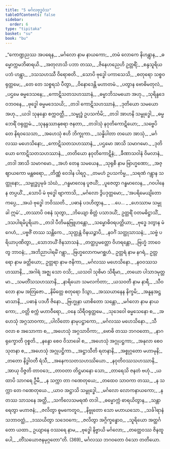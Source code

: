 ```yaml
---
title: "5 မင်္ဂလဗုဒ္ဓဝံသ"
tableOfContents: false
sidebar:
  order: 6
type: "tipitaka"
basket: "su"
book: "bu"
---
```



<DynamicBreadcrumb />

<Division number="1" book="bu" e="ch" v="21" p="326">

<Paragraph number="343" type="verses" book="bu">
_“ကောဏ္ဍညဿ အပရေန,_  
_မင်္ဂလော နာမ နာယကော;_  
_တမံ လောကေ နိဟန္တွာန,_  
_ဓမ္မောက္ကမဘိဓာရယိ._  

</Paragraph>

</Division>
<Division number="2" book="bu" e="ch" v="21" p="326">

<Paragraph number="344" type="verses" book="bu">
_အတုလာသိ ပဘာ တဿ,_  
_ဇိနေဟညေဟိ ဥတ္တရိံ;_  
_စန္ဒသူရိယပဘံ ဟန္တွာ,_  
_ဒသသဟဿီ ဝိရောစတိ._  

</Paragraph>

</Division>
<Division number="3" book="bu" e="ch" v="21" p="326">

<Paragraph number="345" type="verses" book="bu">
_သောပိ ဗုဒ္ဓေါ ပကာသေသိ,_  
_စတုရော သစ္စဝရုတ္တမေ;_  
_တေ တေ သစ္စရသံ ပီတွာ,_  
_ဝိနောဒေန္တိ မဟာတမံ._  

</Paragraph>

</Division>
<Division number="4" book="bu" e="ch" v="21" p="326">

<Paragraph number="346" type="verses" book="bu">
_ပတွာန ဗောဓိမတုလံ,_  
_ပဌမေ ဓမ္မဒေသနေ;_  
_ကောဋိသတသဟဿာနံ,_  
_ဓမ္မာဘိသမယော အဟု._  

</Paragraph>

</Division>
<Division number="5" book="bu" e="ch" v="21" p="327">

<Paragraph number="347" type="verses" book="bu">
_သုရိန္ဒဒေဝဘဝနေ,_  
_ဗုဒ္ဓေါ ဓမ္မမဒေသယိ;_  
_တဒါ ကောဋိသဟဿာနံ,_  
_ဒုတိယော သမယော အဟု._  

</Paragraph>

</Division>
<Division number="6" book="bu" e="ch" v="21" p="327">

<Paragraph number="348" type="verses" book="bu">
_ယဒါ သုနန္ဒော စက္ကဝတ္တီ,_  
_သမ္ဗုဒ္ဓံ ဥပသင်္ကမိ;_  
_တဒါ အာဟနိ သမ္ဗုဒ္ဓေါ,_  
_ဓမ္မဘေရိံ ဝရုတ္တမံ._  

</Paragraph>

</Division>
<Division number="7" book="bu" e="ch" v="21" p="327">

<Paragraph number="349" type="verses" book="bu">
_သုနန္ဒဿာနုစရာ ဇနတာ,_  
_တဒါသုံ နဝုတိကောဋိယော;_  
_သဗ္ဗေပိ တေ နိရဝသေသာ,_  
_အဟေသုံ ဧဟိ ဘိက္ခုကာ._  

</Paragraph>

</Division>
<Division number="8" book="bu" e="ch" v="21" p="327">

<Paragraph number="350" type="verses" book="bu">
_သန္နိပါတာ တယော အာသုံ,_  
_မင်္ဂလဿ မဟေသိနော;_  
_ကောဋိသတသဟဿာနံ,_  
_ပဌမော အာသိ သမာဂမော._  

</Paragraph>

</Division>
<Division number="9" book="bu" e="ch" v="21" p="327">

<Paragraph number="351" type="verses" book="bu">
_ဒုတိယော ကောဋိသတသဟဿာနံ,_  
_တတိယော နဝုတိကောဋိနံ;_  
_ခီဏာသဝါနံ ဝိမလာနံ,_  
_တဒါ အာသိ သမာဂမော._  

</Paragraph>

</Division>
<Division number="10" book="bu" e="ch" v="21" p="327">

<Paragraph number="352" type="verses" book="bu">
_အဟံ တေန သမယေန,_  
_သုရုစီ နာမ ဗြာဟ္မဏော;_  
_အဇ္ဈာယကော မန္တဓရော,_  
_တိဏ္ဏံ ဝေဒါန ပါရဂူ._  

</Paragraph>

</Division>
<Division number="11" book="bu" e="ch" v="21" p="327">

<Paragraph number="353" type="verses" book="bu">
_တမဟံ ဥပသင်္ကမ္မ,_  
_သရဏံ ဂန္တွာန သတ္ထုနော;_  
_သမ္ဗုဒ္ဓပ္ပမုခံ သံဃံ,_  
_ဂန္ဓမာလေန ပူဇယိံ;_  
_ပူဇေတွာ ဂန္ဓမာလေန,_  
_ဂဝပါနေန တပ္ပယိံ._  

</Paragraph>

</Division>
<Division number="12" book="bu" e="ch" v="21" p="327">

<Paragraph number="354" type="verses" book="bu">
_သောပိ မံ ဗုဒ္ဓေါ ဗျာကာသိ,_  
_မင်္ဂလော ဒွိပဒုတ္တမော;_  
_‘အပရိမေယျိတော ကပ္ပေ,_  
_အယံ ဗုဒ္ဓေါ ဘဝိဿတိ._  

</Paragraph>

</Division>
<Division number="13" book="bu" e="ch" v="21" p="327">

<Paragraph number="355" type="verses" book="bu">
_ပဓာနံ ပဒဟိတွာန,_  
_ …ပေ… _  
_ဟေဿာမ သမ္မုခါ ဣမံ’._  

</Paragraph>

</Division>
<Division number="14" book="bu" e="ch" v="21" p="327">

<Paragraph number="356" type="verses" book="bu">
_တဿာပိ ဝစနံ သုတွာ,_  
_ဘိယျော စိတ္တံ ပသာဒယိံ;_  
ဥတ္တရိံ ဝတမဓိဋ္ဌာသိံ,_  
_ဒသပါရမိပူရိယာ._  

</Paragraph>

</Division>
<Division number="15" book="bu" e="ch" v="21" p="327">

<Paragraph number="357" type="verses" book="bu">
_တဒါ ပီတိမနုဗြူဟန္တော,_  
_သမ္ဗောဓိဝရပတ္တိယာ;_  
_ဗုဒ္ဓေ ဒတွာန မံ ဂေဟံ,_  
_ပဗ္ဗဇိံ တဿ သန္တိကေ._  

</Paragraph>

</Division>
<Division number="16" book="bu" e="ch" v="21" p="327">

<Paragraph number="358" type="verses" book="bu">
_သုတ္တန္တံ ဝိနယဉ္စာပိ,_  
_နဝင်္ဂံ သတ္ထုသာသနံ;_  
_သဗ္ဗံ ပရိယာပုဏိတွာ,_  
_သောဘယိံ ဇိနသာသနံ._  

</Paragraph>

</Division>
<Division number="17" book="bu" e="ch" v="21" p="327">

<Paragraph number="359" type="verses" book="bu">
_တတ္ထပ္ပမတ္တော ဝိဟရန္တော,_  
_ဗြဟ္မံ ဘာဝေတွ ဘာဝနံ;_  
_အဘိညာပါရမိံ ဂန္တွာ,_  
_ဗြဟ္မလောကမဂစ္ဆဟံ._  

</Paragraph>

</Division>
<Division number="18" book="bu" e="ch" v="21" p="328">

<Paragraph number="360" book="bu">
ဥတ္တရံ နာမ နဂရံ,_  
ဥတ္တရော နာမ ခတ္တိယော;_  
ဥတ္တရာ နာမ ဇနိကာ,_  
_မင်္ဂလဿ မဟေသိနော._  

</Paragraph>

</Division>
<Division number="19" book="bu" e="ch" v="21" p="328">

<Paragraph number="361" type="verses" book="bu">
_နဝဝဿသဟဿာနိ,_  
_အဂါရံ အဇ္ဈ သော ဝသိ;_  
_ယသဝါ သုစိမာ သိရီမာ,_  
_တယော ပါသာဒမုတ္တမာ._  

</Paragraph>

</Division>
<Division number="20" book="bu" e="ch" v="21" p="328">

<Paragraph number="362" type="verses" book="bu">
_သမတိံသသဟဿာနိ,_  
_နာရိယော သမလင်္ကတာ;_  
_ယသဝတီ နာမ နာရီ,_  
_သီဝလော နာမ အတြဇော._  

</Paragraph>

</Division>
<Division number="21" book="bu" e="ch" v="21" p="328">

<Paragraph number="363" type="verses" book="bu">
_နိမိတ္တေ စတုရော ဒိသွာ,_  
_အဿယာနေန နိက္ခမိ;_  
_အနူနအဋ္ဌမာသာနိ,_  
_ပဓာနံ ပဒဟီ ဇိနော._  

</Paragraph>

</Division>
<Division number="22" book="bu" e="ch" v="21" p="328">

<Paragraph number="364" type="verses" book="bu">
_ဗြဟ္မုနာ ယာစိတော သန္တော,_  
_မင်္ဂလော နာမ နာယကော;_  
_ဝတ္တိ စက္ကံ မဟာဝီရော,_  
_ဝနေ သိရီဝရုတ္တမေ._  

</Paragraph>

</Division>
<Division number="23" book="bu" e="ch" v="21" p="328">

<Paragraph number="365" type="verses" book="bu">
_သုဒေဝေါ ဓမ္မသေနော စ,_  
_အဟေသုံ အဂ္ဂသာဝကာ;_  
_ပါလိတော နာမုပဋ္ဌာကော,_  
_မင်္ဂလဿ မဟေသိနော._  

</Paragraph>

</Division>
<Division number="24" book="bu" e="ch" v="21" p="328">

<Paragraph number="366" type="verses" book="bu">
_သီဝလာ စ အသောကာ စ,_  
_အဟေသုံ အဂ္ဂသာဝိကာ;_  
_ဗောဓိ တဿ ဘဂဝတော,_  
_နာဂရုက္ခောတိ ဝုစ္စတိ._  

</Paragraph>

</Division>
<Division number="25" book="bu" e="ch" v="21" p="328">

<Paragraph number="367" type="verses" book="bu">
_နန္ဒော စေဝ ဝိသာခေါ စ,_  
_အဟေသုံ အဂ္ဂုပဋ္ဌကာ;_  
_အနုလာ စေဝ သုတနာ စ,_  
_အဟေသုံ အဂ္ဂုပဋ္ဌိကာ._  

</Paragraph>

</Division>
<Division number="26" book="bu" e="ch" v="21" p="328">

<Paragraph number="368" type="verses" book="bu">
_အဋ္ဌာသီတိ ရတနာနိ,_  
_အစ္စုဂ္ဂတော မဟာမုနိ;_  
_တတော နိဒ္ဓါဝတီ ရံသီ,_  
_အနေကသတသဟဿိယော._  

</Paragraph>

</Division>
<Division number="27" book="bu" e="ch" v="21" p="328">

<Paragraph number="369" type="verses" book="bu">
_နဝုတိဝဿသဟဿာနိ,_  
_အာယု ဝိဇ္ဇတိ တာဝဒေ;_  
_တာဝတာ တိဋ္ဌမာနော သော,_  
_တာရေသိ ဇနတံ ဗဟုံ._  

</Paragraph>

</Division>
<Division number="28" book="bu" e="ch" v="21" p="328">

<Paragraph number="370" type="verses" book="bu">
_ယထာပိ သာဂရေ ဦမီ,_  
_န သက္ကာ တာ ဂဏေတုယေ;_  
_တထေဝ သာဝကာ တဿ,_  
_န သက္ကာ တေ ဂဏေတုယေ._  

</Paragraph>

</Division>
<Division number="29" book="bu" e="ch" v="21" p="328">

<Paragraph number="371" type="verses" book="bu">
_ယာဝ အဋ္ဌာသိ သမ္ဗုဒ္ဓေါ,_  
_မင်္ဂလော လောကနာယကော;_  
_န တဿ သာသနေ အတ္ထိ,_  
_သကိလေသမရဏံ တဒါ._  

</Paragraph>

</Division>
<Division number="30" book="bu" e="ch" v="21" p="328">

<Paragraph number="372" type="verses" book="bu">
_ဓမ္မောက္ကံ ဓာရယိတွာန,_  
_သန္တာရေတွာ မဟာဇနံ;_  
_ဇလိတွာ ဓူမကေတူဝ,_  
_နိဗ္ဗုတော သော မဟာယသော._  

</Paragraph>

</Division>
<Division number="31" book="bu" e="ch" v="21" p="329">

<Paragraph number="373" type="verses" book="bu">
_သင်္ခါရာနံ သဘာဝတ္ထံ,_  
_ဒဿယိတွာ သဒေဝကေ;_  
_ဇလိတွာ အဂ္ဂိက္ခန္ဓောဝ,_  
_သူရိယော အတ္ထင်္ဂတော ယထာ._  

</Paragraph>

</Division>
<Division number="32" book="bu" e="ch" v="21" p="329">

<Paragraph number="374" type="verses" book="bu">
ဥယျာနေ ဝဿရေ နာမ,_  
_ဗုဒ္ဓေါ နိဗ္ဗာယိ မင်္ဂလော;_  
_တတ္ထေဝဿ ဇိနထူပေါ,_  
_တိံသယောဇနမုဂ္ဂတော”တိ. (369)_  


</Paragraph>
</Division>

<Paragraph number="375" type="center" book="bu">
မင်္ဂလဿ ဘဂဝတော ဝံသော တတိယော.
</Paragraph>